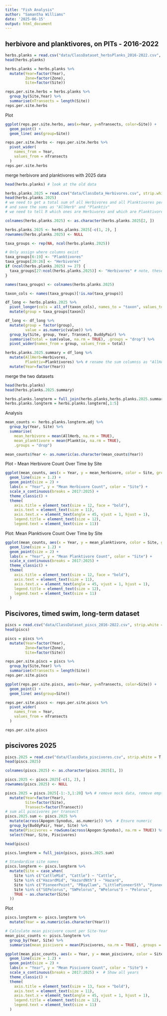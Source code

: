 ```yaml
---
title: "Fish Analysis"
author: "Samantha Williams"
date: '2025-06-15'
output: html_document
---
```


## herbivore and planktivores, on PITs - 2016-2022 

```r
herbs.planks = read.csv("data/ClassDataset_herbsPlanks_2016-2022.csv", strip.white = T, header = T)
head(herbs.planks)

herbs.planks = herbs.planks %>%
  mutate(Year=factor(Year),
         Zone=factor(Zone),
         Site=factor(Site))

reps.per.site.herbs = herbs.planks %>%
  group_by(Site,Year) %>%
  summarise(nTransects = length(Site))
reps.per.site.herbs
```

Plot
```r
ggplot(reps.per.site.herbs, aes(x=Year, y=nTransects, color=Site)) +
  geom_point() +
  geom_line( aes(group=Site))

reps.per.site.herbs <- reps.per.site.herbs %>%
  pivot_wider(
    names_from = Year,
    values_from = nTransects
  )
reps.per.site.herbs
```

merge herbivore and planktivores with 2025 data
```r
head(herbs.planks) # look at the old data

herbs.planks.2025 = read.csv("data/ClassData_Herbivores.csv", strip.white = T, header = F)
head(herbs.planks.2025)
# we need to get a total sum of all Herbivores and all Planktivores per transect
# and save the sums as "AllHerb" and "Planktiv"
# we need to tell R which ones are Herbivores and which are Planktivores, then sum. 

colnames(herbs.planks.2025) <- as.character(herbs.planks.2025[2, ])

herbs.planks.2025 <- herbs.planks.2025[-c(1, 2), ]
rownames(herbs.planks.2025) <- NULL

taxa_groups <- rep(NA, ncol(herbs.planks.2025))

# Only assign where columns exist
taxa_groups[6:19] <- "Planktivores"
taxa_groups[20:26] <- "Herbivores"
if (ncol(herbs.planks.2025) >= 27) {
  taxa_groups[27:ncol(herbs.planks.2025)] <- "Herbivores" # note, these are benthic feeders, but our inherited long term data do not distinguish.Consider how the assumption of grouping benthic feeders with herbivores affects your analysis
}

names(taxa_groups) <- colnames(herbs.planks.2025)

taxon_cols <- names(taxa_groups)[!is.na(taxa_groups)]

df_long <- herbs.planks.2025 %>%
  pivot_longer(cols = all_of(taxon_cols), names_to = "taxon", values_to = "value") %>%
  mutate(group = taxa_groups[taxon])

df_long <- df_long %>%
  mutate(group = factor(group),
         value = as.numeric(value)) %>%
  group_by(Site, group, Year, Transect, BuddyPair) %>%
  summarise(total = sum(value, na.rm = TRUE), .groups = "drop") %>%
  pivot_wider(names_from = group, values_from = total)

herbs.planks.2025.summary = df_long %>%
  mutate(AllHerb=Herbivores,
         Planktiv=Planktivores) %>% # rename the sum columnss as "AllHerb" and "Planktiv"
  mutate(Year=factor(Year))
```

merge the two datasets
```r
head(herbs.planks)
head(herbs.planks.2025.summary)

herbs.planks.longterm = full_join(herbs.planks,herbs.planks.2025.summary)
herbs.planks.longterm = herbs.planks.longterm[,1:5]

```

Analysis
```r
mean_counts <- herbs.planks.longterm.adj %>%
  group_by(Year, Site) %>%
  summarise(
    mean_herbivore = mean(AllHerb, na.rm = TRUE),
    mean_planktivore = mean(Planktiv, na.rm = TRUE),
    .groups = "drop")

mean_counts$Year <- as.numeric(as.character(mean_counts$Year))
```

Plot - Mean Herbivore Count Over Time by Site
```r
ggplot(mean_counts, aes(x = Year, y = mean_herbivore, color = Site, group = Site)) +
  geom_line(size = 1.2) +
  geom_point(size = 2) +
  labs(x = "Year", y = "Mean Herbivore Count", color = "Site") +
  scale_x_continuous(breaks = 2017:2025) +
  theme_classic() +
  theme(
    axis.title = element_text(size = 12, face = "bold"),
    axis.text = element_text(size = 11),
    axis.text.x = element_text(angle = 45, vjust = 1, hjust = 1),
    legend.title = element_text(size = 12),
    legend.text = element_text(size = 11))
```

Plot: Mean Planktivore Count Over Time by Site
```r
ggplot(mean_counts, aes(x = Year, y = mean_planktivore, color = Site, group = Site)) +
  geom_line(size = 1.2) +
  geom_point(size = 2) +
  labs(x = "Year", y = "Mean Planktivore Count", color = "Site") +
  scale_x_continuous(breaks = 2017:2025) +
  theme_classic() +
  theme(
    axis.title = element_text(size = 12, face = "bold"),
    axis.text = element_text(size = 11),
    axis.text.x = element_text(angle = 45, vjust = 1, hjust = 1),
    legend.title = element_text(size = 12),
    legend.text = element_text(size = 11)
  )
```

## Piscivores, timed swim, long-term dataset 
```r
piscs = read.csv("data/ClassDataset_piscs_2016-2022.csv", strip.white = T, header = T)
head(piscs)

piscs = piscs %>%
  mutate(Year=factor(Year),
         Zone=factor(Zone),
         Site=factor(Site))

reps.per.site.piscs = piscs %>%
  group_by(Site,Year) %>%
  summarise(nTransects = length(Site))
reps.per.site.piscs
```

```r
ggplot(reps.per.site.piscs, aes(x=Year, y=nTransects, color=Site)) +
  geom_point() +
  geom_line( aes(group=Site))

reps.per.site.piscs <- reps.per.site.piscs %>%
  pivot_wider(
    names_from = Year,
    values_from = nTransects
  )

reps.per.site.piscs
```

## piscivores 2025
```r
piscs.2025 = read.csv("data/ClassData_piscivores.csv", strip.white = T, header = T)
head(piscs.2025)

colnames(piscs.2025) <- as.character(piscs.2025[1, ])

piscs.2025 <- piscs.2025[-c(1, 2), ]
rownames(piscs.2025) <- NULL

piscs.2025 = piscs.2025[-1:-3,1:20] %>% # remove mock data, remove empty columns at end of data frame
  mutate(Year=factor(Year),
         Site=factor(Site),
         Transect=factor(Transect))
# sum all piscivores per transect
piscs.2025.sum <- piscs.2025 %>%
  mutate(across(Apogon:Synodus, as.numeric)) %>%  # Ensure numeric
  group_by(BuddyPair, Year, Site) %>%
  mutate(Piscivores = rowSums(across(Apogon:Synodus), na.rm = TRUE)) %>%
  select(Year, Site, Piscivores)

head(piscs)

piscs.longterm = full_join(piscs, piscs.2025.sum)
```

```r
# Standardise site names 
piscs.longterm <- piscs.longterm %>%
  mutate(Site = case_when(
    Site %in% c("CattleMid", "Cattle") ~ "Cattle",
    Site %in% c("HazardMid", "HazardNth") ~ "Hazard",
    Site %in% c("PioneerPoint", "PBayClam", "LittlePioneerSth", "Pioneer") ~ "Pioneer",
    Site %in% c("SEPelorus", "SWPelorus", "WPelorus") ~ "Pelorus",
    TRUE ~ as.character(Site)
  ))
```

Plot
```r
piscs.longterm <- piscs.longterm %>%
  mutate(Year = as.numeric(as.character(Year)))

# Calculate mean piscivore count per Site-Year
mean_pisc_counts <- piscs.longterm %>%
  group_by(Year, Site) %>%
  summarise(mean_piscivore = mean(Piscivores, na.rm = TRUE), .groups = "drop")

ggplot(mean_pisc_counts, aes(x = Year, y = mean_piscivore, color = Site, group = Site)) +
  geom_line(size = 1.2) +
  geom_point(size = 2) +
  labs(x = "Year", y = "Mean Piscivore Count", color = "Site") +
  scale_x_continuous(breaks = 2017:2025) +  # Show all years
  theme_classic() +
  theme(
    axis.title = element_text(size = 13, face = "bold"),
    axis.text = element_text(size = 11),
    axis.text.x = element_text(angle = 45, vjust = 1, hjust = 1),
    legend.title = element_text(size = 12),
    legend.text = element_text(size = 11)
  )
```

